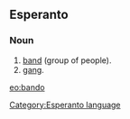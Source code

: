 ==Esperanto==
===Noun===
# [[band]] (group of people).
# [[gang]].

[[eo:bando]]
[[Category:Esperanto language]]
{{Universala Vortaro}}